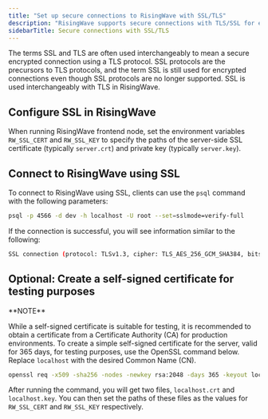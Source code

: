 ```yaml
---
title: "Set up secure connections to RisingWave with SSL/TLS"
description: "RisingWave supports secure connections with TLS/SSL for enhanced client/server communication security."
sidebarTitle: Secure connections with SSL/TLS
---
```


The terms SSL and TLS are often used interchangeably to mean a secure encrypted connection using a TLS protocol. SSL protocols are the precursors to TLS protocols, and the term SSL is still used for encrypted connections even though SSL protocols are no longer supported. SSL is used interchangeably with TLS in RisingWave.

## Configure SSL in RisingWave

When running RisingWave frontend node, set the environment variables `RW_SSL_CERT` and `RW_SSL_KEY` to specify the paths of the server-side SSL certificate (typically `server.crt`) and private key (typically `server.key`).

## Connect to RisingWave using SSL

To connect to RisingWave using SSL, clients can use the `psql` command with the following parameters:

```bash
psql -p 4566 -d dev -h localhost -U root --set=sslmode=verify-full
```

If the connection is successful, you will see information similar to the following:

```bash
SSL connection (protocol: TLSv1.3, cipher: TLS_AES_256_GCM_SHA384, bits: 256, compression: off)
```

## Optional: Create a self-signed certificate for testing purposes

<Info>
**NOTE**

While a self-signed certificate is suitable for testing, it is recommended to obtain a certificate from a Certificate Authority (CA) for production environments.
</Info>
To create a simple self-signed certificate for the server, valid for 365 days, for testing purposes, use the OpenSSL command below. Replace `localhost` with the desired Common Name (CN).

```bash
openssl req -x509 -sha256 -nodes -newkey rsa:2048 -days 365 -keyout localhost.key -out localhost.crt
```

After running the command, you will get two files, `localhost.crt` and `localhost.key`. You can then set the paths of these files as the values for `RW_SSL_CERT` and `RW_SSL_KEY` respectively.
